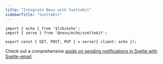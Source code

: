 ```yaml
---
title: "Integrate Novu with SvelteKit"
sidebarTitle: "SvelteKit"
---
```


```tsx
import { echo } from '$lib/echo';
import { serve } from '@novu/echo/sveltekit';

export const { GET, POST, PUT } = serve({ client: echo });
```

Check out a comprehensive [guide on sending notifications in Svelte with Svelte-email](/guides/echo-guides/echo-svelte).
